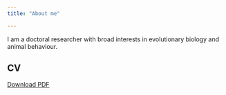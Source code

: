 ```yaml
---
title: "About me"

---
```


I am a doctoral researcher with broad interests in evolutionary biology and animal behaviour.

## CV

[Download PDF](cv/cv.pdf)


<!--
```r
knitr::include_graphics("cv/cv.pdf")

```
-->



